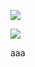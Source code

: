 [![](https://coolvibe.com/wp-content/uploads/2014/08/3D-Art-Gao-Ke-Yang-Monk.jpg)](file:///G:/MEDIA/cloud/con_xin_sam_hoi.mp4)

[![](https://coolvibe.com/wp-content/uploads/2014/12/3D-Art-Hu-Zheng-Monk.jpg)](file:///G:/MEDIA/cloud/muoi_hai_loi_nguyen_cua_bo_tat_quan_the_am.mp4)

aaa



